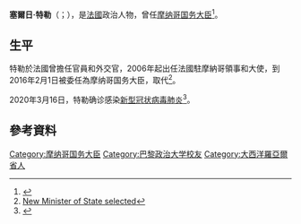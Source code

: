 {{多個問題|
{{Expand|time=2017-02-19T00:48:28+00:00}}
{{请求翻译|time=2017-02-19T00:48:28+00:00}}
}} 
{{Infobox Officeholder
|name	          = 塞爾日·特勒
|image            = Serge Telle.jpg
|native_name      = Serge Telle
|native_name_lang = en
|caption        = 
|office         = [[摩纳哥国务大臣|摩纳哥国务大臣]]
|monarch        = [[阿尔贝二世_(摩纳哥)|阿尔贝二世]]
|term_start     = 2016年2月1日
|term_end       = 2020年9月1日
|predecessor    = {{link-fr|吉爾·託內利|Gilles Tonelli}}（{{small|代理}}）
|successor      = {{link-fr|皮埃爾·達特|Pierre Dartout}}
|birth_date     = {{birth date and age|1955|5|5|df=y}}
|birth_place    = {{flag|France}}[[南特|南特]]
|death_date     = 
|death_place    = 
|nationality =  {{flag|France}}
|citizenship   = {{flag|France}}<br>{{flag|Monaco}}
|ethnicity    = [[法蘭西人|法蘭西人]]
|party          = [[無黨籍|無黨籍]]
|spouse         = 
|children       = 
|alma_mater     = [[巴黎政治学院|巴黎政治学院]]<br>[[法国国立东方语言文化学院|法国国立东方语言文化学院]]
|occupation     = 
|signature      = 
|website        = 
}}

'''塞爾日·特勒'''（{{lang-fr|Serge Telle}}；{{bd|1955年|5月5日|}}），是[[法國|法國]]政治人物，曾任[[摩纳哥国务大臣|摩纳哥国务大臣]]<ref>{{cite web|url=http://www.lesechos.fr/04/01/2016/lesechos.fr/021595031347_monaco---serge-telle-nomme-a-la-tete-du-gouvernement.htm|title=Monaco : Serge Telle nommé à la tête du gouvernement|date=2016-01-04|publisher=|accessdate=2017-01-10|archive-date=2016-08-18|archive-url=https://web.archive.org/web/20160818004019/http://www.lesechos.fr/04/01/2016/lesechos.fr/021595031347_monaco---serge-telle-nomme-a-la-tete-du-gouvernement.htm}}</ref>。

==生平==
特勒於法國曾擔任官員和外交官，2006年起出任法國駐摩納哥領事和大使，到2016年2月1日被委任為摩纳哥国务大臣，取代{{le|米歇爾·羅傑|Michel Roger}}<ref>[http://www.principatomonaco.com/it/node/1716 New Minister of State selected]</ref>。

2020年3月16日，特勒确诊感染[[2019年冠状病毒病|新型冠状病毒肺炎]]<ref>{{Cite web|url=https://monacolife.net/breaking-news-telle-tests-positive-for-covid-19/|title=Serge Telle tests positive for Covid-19|last=Horsman|first=Stephanie|last2=Horsman|first2=Stephanie|date=2020-03-16|website=Monaco Life|language=en-GB|access-date=2020-03-16|archive-date=2020-09-24|archive-url=https://web.archive.org/web/20200924091919/https://monacolife.net/breaking-news-telle-tests-positive-for-covid-19/}}</ref>。

==參考資料==
{{reflist}}

{{s-start}}
{{s-off}}
{{s-bef|before={{link-fr|吉爾·託內利|Gilles Tonelli}}<br>{{small|代理}}}}
{{s-ttl|title=[[摩纳哥国务大臣|摩纳哥国务大臣]]|years=2016年－2020年}}
{{s-aft|after={{link-fr|皮埃爾·達特|Pierre Dartout}}}}
{{s-end}}

{{authority control}}
{{DEFAULTSORT:Telle, Serge}}
[[Category:摩纳哥国务大臣|Category:摩纳哥国务大臣]]
[[Category:巴黎政治大学校友|Category:巴黎政治大学校友]]
[[Category:大西洋羅亞爾省人|Category:大西洋羅亞爾省人]]